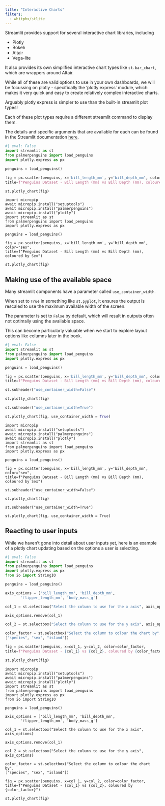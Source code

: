 ```yaml
---
title: "Interactive Charts"
filters:
  - whitphx/stlite
---
```


Streamlit provides support for several interactive chart libraries, including

- Plotly
- Bokeh
- Altair
- Vega-lite

It also provides its own simplified interactive chart types like `st.bar_chart`, which are wrappers around Altair.

:::{.callout-tip}
While all of these are valid options to use in your own dashboards, we will be focussing on plotly - specifically the 'plotly express' module, which makes it very quick and easy to create relatively complex interactive charts.

Arguably plotly express is simpler to use than the built-in streamlit plot types!
:::

:::{.callout-tip}
Each of these plot types require a different streamlit command to display them.

The details and specific arguments that are available for each can be found in the Streamlit documentation [here](https://docs.streamlit.io/develop/api-reference/charts).
:::

```python
#| eval: False
import streamlit as st
from palmerpenguins import load_penguins
import plotly.express as px

penguins = load_penguins()

fig = px.scatter(penguins, x='bill_length_mm', y='bill_depth_mm', color="sex",
title=f"Penguins Dataset - Bill Length (mm) vs Bill Depth (mm), coloured by Sex")

st.plotly_chart(fig)
```

```stlite-python
import micropip
await micropip.install("setuptools")
await micropip.install("palmerpenguins")
await micropip.install("plotly")
import streamlit as st
from palmerpenguins import load_penguins
import plotly.express as px

penguins = load_penguins()

fig = px.scatter(penguins, x='bill_length_mm', y='bill_depth_mm', color="sex",
title=f"Penguins Dataset - Bill Length (mm) vs Bill Depth (mm), coloured by Sex")

st.plotly_chart(fig)
```

## Making use of the available space

Many streamlit components have a parameter called `use_container_width`.

When set to `True` in something like `st.pyplot`, it ensures the output is rescaled to use the maximum available width of the screen.

The parameter is set to `False` by default, which will result in outputs often not optimally using the available space.

:::{.callout-tip}
This can become particularly valuable when we start to explore layout options like columns later in the book.
:::

```python
#| eval: False
import streamlit as st
from palmerpenguins import load_penguins
import plotly.express as px

penguins = load_penguins()

fig = px.scatter(penguins, x='bill_length_mm', y='bill_depth_mm', color="sex",
title=f"Penguins Dataset - Bill Length (mm) vs Bill Depth (mm), coloured by Sex")

st.subheader("use_container_width=False")

st.plotly_chart(fig)

st.subheader("use_container_width=True")

st.plotly_chart(fig, use_container_width = True)
```

```stlite-python
import micropip
await micropip.install("setuptools")
await micropip.install("palmerpenguins")
await micropip.install("plotly")
import streamlit as st
from palmerpenguins import load_penguins
import plotly.express as px

penguins = load_penguins()

fig = px.scatter(penguins, x='bill_length_mm', y='bill_depth_mm', color="sex",
title=f"Penguins Dataset - Bill Length (mm) vs Bill Depth (mm), coloured by Sex")

st.subheader("use_container_width=False")

st.plotly_chart(fig)

st.subheader("use_container_width=True")

st.plotly_chart(fig, use_container_width = True)
```


## Reacting to user inputs

While we haven't gone into detail about user inputs yet, here is an example of a plotly chart updating based on the options a user is selecting.

```python
#| eval: False
import streamlit as st
from palmerpenguins import load_penguins
import plotly.express as px
from io import StringIO

penguins = load_penguins()

axis_options = ['bill_length_mm', 'bill_depth_mm',
       'flipper_length_mm', 'body_mass_g']

col_1 = st.selectbox("Select the column to use for the x axis", axis_options)

axis_options.remove(col_1)

col_2 = st.selectbox("Select the column to use for the y axis", axis_options)

color_factor = st.selectbox("Select the column to colour the chart by",
["species", "sex", "island"])

fig = px.scatter(penguins, x=col_1, y=col_2, color=color_factor,
title=f"Penguins Dataset - {col_1} vs {col_2}, coloured by {color_factor}")

st.plotly_chart(fig)
```


```stlite-python
import micropip
await micropip.install("setuptools")
await micropip.install("palmerpenguins")
await micropip.install("plotly")
import streamlit as st
from palmerpenguins import load_penguins
import plotly.express as px
from io import StringIO

penguins = load_penguins()

axis_options = ['bill_length_mm', 'bill_depth_mm',
       'flipper_length_mm', 'body_mass_g']

col_1 = st.selectbox("Select the column to use for the x axis", axis_options)

axis_options.remove(col_1)

col_2 = st.selectbox("Select the column to use for the y axis", axis_options)

color_factor = st.selectbox("Select the column to colour the chart by",
["species", "sex", "island"])

fig = px.scatter(penguins, x=col_1, y=col_2, color=color_factor,
title=f"Penguins Dataset - {col_1} vs {col_2}, coloured by {color_factor}")

st.plotly_chart(fig)
```
